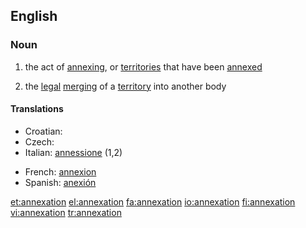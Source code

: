 ==English==

===Noun===
{{wikipedia}}
{{en-noun}}

# the act of [[annexing]], or [[territories]] that have been [[annexed]]
#{{legal}} the [[legal]] [[merging]] of a [[territory]] into another body

====Translations====
{{trans-top|the act of annexing}}
*Croatian: {{t+|hr|aneksija|f}}
* Czech: {{t-|cs|anexe|f}}
*Italian: [[annessione]] {{f}} (1,2)
{{trans-mid}}
*French: [[annexion]] {{f}}
*Spanish: [[anexión]] {{f}}
{{trans-bottom}}

[[et:annexation]]
[[el:annexation]]
[[fa:annexation]]
[[io:annexation]]
[[fi:annexation]]
[[vi:annexation]]
[[tr:annexation]]